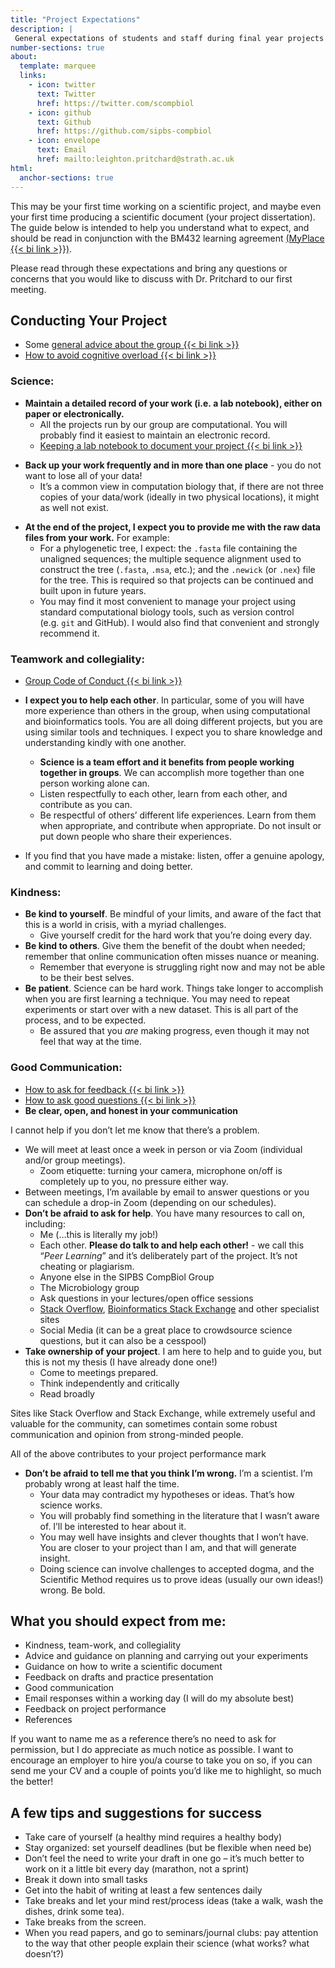 ```yaml
---
title: "Project Expectations"
description: |
 General expectations of students and staff during final year projects
number-sections: true
about:
  template: marquee
  links:
    - icon: twitter
      text: Twitter
      href: https://twitter.com/scompbiol
    - icon: github
      text: Github
      href: https://github.com/sipbs-compbiol
    - icon: envelope
      text: Email
      href: mailto:leighton.pritchard@strath.ac.uk
html:
  anchor-sections: true
---
```


This may be your first time working on a scientific project, and maybe even your first time producing a scientific document (your project dissertation). The guide below is intended to help you understand what to expect, and should be read in conjunction with the BM432 learning agreement [(MyPlace {{< bi link >}})]({{< var myplace.agreement >}}).

::: {.callout-note}
Please read through these expectations and bring any questions or concerns that you would like to discuss with Dr. Pritchard to our first meeting.
:::

## Conducting Your Project

- Some [general advice about the group {{< bi link >}}](https://sipbs-compbiol.github.io/student/so_youre_a_project_student/)
- [How to avoid cognitive overload {{< bi link >}}](https://sipbs-compbiol.github.io/student/avoid-cognitive-overload/)


### Science:

- **Maintain a detailed record of your work (i.e. a lab notebook), either on paper or electronically.**
  - All the projects run by our group are computational. You will probably find it easiest to maintain an electronic record.
  - [Keeping a lab notebook to document your project {{< bi link >}}](https://sipbs-compbiol.github.io/BM432/notebooks/03-04-keeping_a_lab_notebook.html)

::: {.callout-important}
- **Back up your work frequently and in more than one place** - you do not want to lose all of your data!
  - It's a common view in computation biology that, if there are not three copies of your data/work (ideally in two physical locations), it might as well not exist.
:::
  
- **At the end of the project, I expect you to provide me with the raw data files from your work.** For example:
  - For a phylogenetic tree, I expect: the `.fasta` file containing the unaligned sequences; the multiple sequence alignment used to construct the tree (`.fasta`, `.msa`, etc.); and the `.newick` (or `.nex`) file for the tree. This is required so that projects can be continued and built upon in future years.
  - You may find it most convenient to manage your project using standard computational biology tools, such as version control (e.g. `git` and GitHub). I would also find that convenient and strongly recommend it.

### Teamwork and collegiality:

- [Group Code of Conduct {{< bi link >}}](https://sipbs-compbiol.github.io/group/code_of_conduct)

- **I expect you to help each other**. In particular, some of you will have more experience than others in the group, when using computational and bioinformatics tools. You are all doing different projects, but you are using similar tools and techniques. I expect you to share knowledge and understanding kindly with one another.
  - **Science is a team effort and it benefits from people working together in groups**. We can accomplish more together than one person working alone can. 
  - Listen respectfully to each other, learn from each other, and contribute as you can.
  - Be respectful of others' different life experiences. Learn from them when appropriate, and contribute when appropriate. Do not insult or put down people who share their experiences. 
- If you find that you have made a mistake: listen, offer a genuine apology, and commit to learning and doing better.

### Kindness:

- **Be kind to yourself**. Be mindful of your limits, and aware of the fact that this is a world in crisis, with a myriad challenges.
  - Give yourself credit for the hard work that you're doing every day.
- **Be kind to others**. Give them the benefit of the doubt when needed; remember that online communication often misses nuance or meaning.
  - Remember that everyone is struggling right now and may not be able to be their best selves.
- **Be patient**. Science can be hard work. Things take longer to accomplish when you are first learning a technique. You may need to repeat experiments or start over with a new dataset. This is all part of the process, and to be expected.
  - Be assured that you _are_ making progress, even though it may not feel that way at the time.

### Good Communication:

- [How to ask for feedback {{< bi link >}}](https://sipbs-compbiol.github.io/student/getting-good-feedback/)
- [How to ask good questions {{< bi link >}}](https://sipbs-compbiol.github.io/student/asking-good-questions/)
- **Be clear, open, and honest in your communication**

::: {.callout-caution}
I cannot help if you don't let me know that there's a problem.
:::

- We will meet at least once a week in person or via Zoom (individual and/or group meetings).
  - Zoom etiquette: turning your camera, microphone on/off is completely up to you, no pressure either way.
- Between meetings, I'm available by email to answer questions or you can schedule a drop-in Zoom (depending on our schedules).
- **Don't be afraid to ask for help**. You have many resources to call on, including:
  - Me (...this is literally my job!)
  - Each other. **Please do talk to and help each other!** - we call this "_Peer Learning_" and it's deliberately part of the project. It's not cheating or plagiarism.
  - Anyone else in the SIPBS CompBiol Group
  - The Microbiology group
  - Ask questions in your lectures/open office sessions
  - [Stack Overflow](https://stackoverflow.com/), [Bioinformatics Stack Exchange](https://bioinformatics.stackexchange.com/) and other specialist sites
  - Social Media (it can be a great place to crowdsource science questions, but it can also be a cesspool)
- **Take ownership of your project**. I am here to help and to guide you, but this is not my thesis (I have already done one!)
  - Come to meetings prepared.
  - Think independently and critically
  - Read broadly 

::: {.callout-caution}
Sites like Stack Overflow and Stack Exchange, while extremely useful and valuable for the community, can sometimes contain some robust communication and opinion from strong-minded people.
:::

::: {.callout-note}
All of the above contributes to your project performance mark
:::

- **Don't be afraid to tell me that you think I'm wrong.** I'm a scientist. I'm probably wrong at least half the time.
  - Your data may contradict my hypotheses or ideas. That's how science works.
  - You will probably find something in the literature that I wasn't aware of. I'll be interested to hear about it.
  - You may well have insights and clever thoughts that I won't have. You are closer to your project than I am, and that will generate insight.
  - Doing science can involve challenges to accepted dogma, and the Scientific Method requires us to prove ideas (usually our own ideas!) wrong. Be bold.

## What you should expect from me: 

- Kindness, team-work, and collegiality
- Advice and guidance on planning and carrying out your experiments
- Guidance on how to write a scientific document
- Feedback on drafts and practice presentation
- Good communication
- Email responses within a working day (I will do my absolute best)
- Feedback on project performance
- References
  
::: {.callout-note}
If you want to name me as a reference there's no need to ask for permission, but I do appreciate as much notice as possible. I want to encourage an employer to hire you/a course to take you on so, if you can send me your CV and a couple of points you'd like me to highlight, so much the better!
:::

::: {.callout-tip}
## A few tips and suggestions for success

- Take care of yourself (a healthy mind requires a healthy body)
- Stay organized: set yourself deadlines (but be flexible when need be)
- Don't feel the need to write your draft in one go -- it's much better to work on it a little bit every day (marathon, not a sprint)
- Break it down into small tasks
- Get into the habit of writing at least a few sentences daily
- Take breaks and let your mind rest/process ideas (take a walk, wash the dishes, drink some tea).
- Take breaks from the screen.
- When you read papers, and go to seminars/journal clubs: pay attention to the way that other people explain their science (what works? what doesn't?)
:::